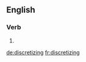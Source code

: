 ==English==

===Verb===
{{head|en|present participle}}

# {{present participle of|discretize|lang=en}}

[[de:discretizing]]
[[fr:discretizing]]